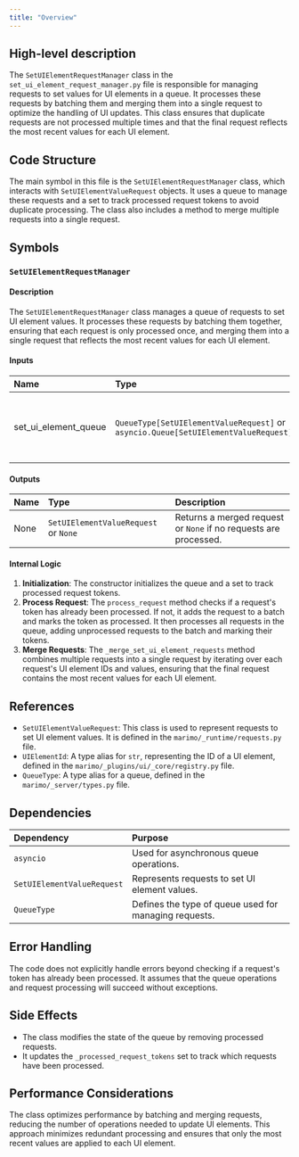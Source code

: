 ```yaml
---
title: "Overview"
---
```


## High-level description

The `SetUIElementRequestManager` class in the `set_ui_element_request_manager.py` file is responsible for managing requests to set values for UI elements in a queue. It processes these requests by batching them and merging them into a single request to optimize the handling of UI updates. This class ensures that duplicate requests are not processed multiple times and that the final request reflects the most recent values for each UI element.

## Code Structure

The main symbol in this file is the `SetUIElementRequestManager` class, which interacts with `SetUIElementValueRequest` objects. It uses a queue to manage these requests and a set to track processed request tokens to avoid duplicate processing. The class also includes a method to merge multiple requests into a single request.

## Symbols

### `SetUIElementRequestManager`
#### Description
The `SetUIElementRequestManager` class manages a queue of requests to set UI element values. It processes these requests by batching them together, ensuring that each request is only processed once, and merging them into a single request that reflects the most recent values for each UI element.

#### Inputs
| Name | Type | Description |
|:-----|:-----|:------------|
| set_ui_element_queue | `QueueType[SetUIElementValueRequest]` or `asyncio.Queue[SetUIElementValueRequest]` | A queue that holds requests to set UI element values. |

#### Outputs
| Name | Type | Description |
|:-----|:-----|:------------|
| None | `SetUIElementValueRequest` or `None` | Returns a merged request or `None` if no requests are processed. |

#### Internal Logic
1. **Initialization**: The constructor initializes the queue and a set to track processed request tokens.
2. **Process Request**: The `process_request` method checks if a request's token has already been processed. If not, it adds the request to a batch and marks the token as processed. It then processes all requests in the queue, adding unprocessed requests to the batch and marking their tokens.
3. **Merge Requests**: The `_merge_set_ui_element_requests` method combines multiple requests into a single request by iterating over each request's UI element IDs and values, ensuring that the final request contains the most recent values for each UI element.

## References

- `SetUIElementValueRequest`: This class is used to represent requests to set UI element values. It is defined in the `marimo/_runtime/requests.py` file.
- `UIElementId`: A type alias for `str`, representing the ID of a UI element, defined in the `marimo/_plugins/ui/_core/registry.py` file.
- `QueueType`: A type alias for a queue, defined in the `marimo/_server/types.py` file.

## Dependencies

| Dependency | Purpose |
|:-----------|:--------|
| `asyncio` | Used for asynchronous queue operations. |
| `SetUIElementValueRequest` | Represents requests to set UI element values. |
| `QueueType` | Defines the type of queue used for managing requests. |

## Error Handling

The code does not explicitly handle errors beyond checking if a request's token has already been processed. It assumes that the queue operations and request processing will succeed without exceptions.

## Side Effects

- The class modifies the state of the queue by removing processed requests.
- It updates the `_processed_request_tokens` set to track which requests have been processed.

## Performance Considerations

The class optimizes performance by batching and merging requests, reducing the number of operations needed to update UI elements. This approach minimizes redundant processing and ensures that only the most recent values are applied to each UI element.